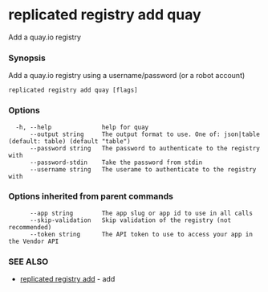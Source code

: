 # replicated registry add quay

Add a quay.io registry

### Synopsis

Add a quay.io registry using a username/password (or a robot account)

```
replicated registry add quay [flags]
```

### Options

```
  -h, --help              help for quay
      --output string     The output format to use. One of: json|table (default: table) (default "table")
      --password string   The password to authenticate to the registry with
      --password-stdin    Take the password from stdin
      --username string   The userame to authenticate to the registry with
```

### Options inherited from parent commands

```
      --app string        The app slug or app id to use in all calls
      --skip-validation   Skip validation of the registry (not recommended)
      --token string      The API token to use to access your app in the Vendor API
```

### SEE ALSO

* [replicated registry add](replicated-cli-registry-add)	 - add

